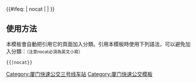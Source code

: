 {{鐵道路線
| 模板名稱 = 厦门快速公交三号线车站
| 名稱 = [[厦门快速公交系统|厦门快速公交]][[厦门快速公交三号线|三号线]]
| 代表色 = #FF0000
| 背景顏色 = #FFFFFF
| Logo = 
| 車站列表 =  [[第一码头站]] • [[开禾路口站]] • [[思北站]] • [[斗西路站]] • [[二市站]] •[[文灶站]] • [[金榜公园站]] • [[厦门站|火车站]] • [[莲坂站 (厦门快速公交)|莲坂站]] • [[龙山桥站]] • [[卧龙晓城站]] • [[东芳山庄站]] • [[洪文站]] • [[前埔枢纽站]]
}}<includeonly>{{#ifeq: {{{1}}} | nocat | <!--空--> | [[Category:厦门快速公交三号线车站]] }}</includeonly><noinclude>

==使用方法==
本模板會自動把引用它的頁面加入分類。引用本模板時使用下列語法，可以避免加入分類：<small>（注意nocat必須為英文小寫）</small>
 <nowiki>{{</nowiki>{{PAGENAME}}<nowiki>|nocat}}</nowiki>

[[Category:厦门快速公交模板]]
</noinclude>